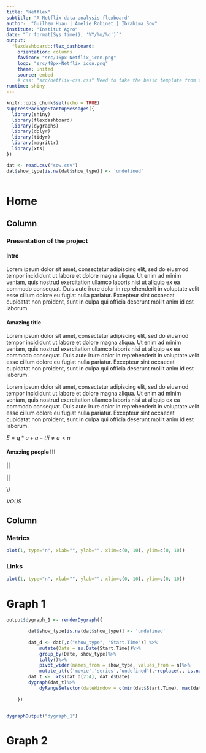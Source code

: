 ```yaml
---
title: "Netflex"
subtitle: "A Netflix data analysis flexboard"
author:  "Guilhem Huau | Amelie Robinet | Ibrahima Sow"
institute: "Institut Agro"
date: "`r format(Sys.time(), '%Y/%m/%d')`"
output:
  flexdashboard::flex_dashboard:
    orientation: columns
    favicon: "src/16px-Netflix_icon.png"
    logo: "src/48px-Netflix_icon.png"
    theme: united
    source: embed
    # css: "src/netflix-css.css" Need to take the basic template from flexdashboard and change it
runtime: shiny
---
```


```r
knitr::opts_chunk$set(echo = TRUE)
suppressPackageStartupMessages({
  library(shiny)
  library(flexdashboard)
  library(dygraphs)
  library(dplyr)
  library(tidyr)
  library(magrittr)
  library(xts)
})
```


```r
dat <- read.csv("sow.csv")
dat$show_type[is.na(dat$show_type)] <- 'undefined'



```


Home
=======================================================================

Column {data-width=650}
-----------------------------------------------------------------------

### **Presentation of the project**

#### Intro

Lorem ipsum dolor sit amet, consectetur adipiscing elit, sed do eiusmod tempor incididunt ut labore et dolore magna aliqua. Ut enim ad minim veniam, quis nostrud exercitation ullamco laboris nisi ut aliquip ex ea commodo consequat. Duis aute irure dolor in reprehenderit in voluptate velit esse cillum dolore eu fugiat nulla pariatur. Excepteur sint occaecat cupidatat non proident, sunt in culpa qui officia deserunt mollit anim id est laborum.


#### Amazing title

Lorem ipsum dolor sit amet, consectetur adipiscing elit, sed do eiusmod tempor incididunt ut labore et dolore magna aliqua. Ut enim ad minim veniam, quis nostrud exercitation ullamco laboris nisi ut aliquip ex ea commodo consequat. Duis aute irure dolor in reprehenderit in voluptate velit esse cillum dolore eu fugiat nulla pariatur. Excepteur sint occaecat cupidatat non proident, sunt in culpa qui officia deserunt mollit anim id est laborum.


Lorem ipsum dolor sit amet, consectetur adipiscing elit, sed do eiusmod tempor incididunt ut labore et dolore magna aliqua. Ut enim ad minim veniam, quis nostrud exercitation ullamco laboris nisi ut aliquip ex ea commodo consequat. Duis aute irure dolor in reprehenderit in voluptate velit esse cillum dolore eu fugiat nulla pariatur. Excepteur sint occaecat cupidatat non proident, sunt in culpa qui officia deserunt mollit anim id est laborum.

$E=q*u+a-t/i\neq\sigma<n$

#### Amazing people !!!

||

||

\\/

*VOUS*



Column {data-width=350}
-----------------------------------------------------------------------

### Metrics

```r
plot(1, type="n", xlab="", ylab="", xlim=c(0, 10), ylim=c(0, 10))
```

### Links

```r
plot(1, type="n", xlab="", ylab="", xlim=c(0, 10), ylim=c(0, 10))
```

Graph 1
=======================================================================

```r
output$dygraph_1 <- renderDygraph({

        dat$show_type[is.na(dat$show_type)] <- 'undefined'
        
        dat_d <- dat[,c("show_type", "Start.Time")] %>%
            mutate(Date = as.Date(Start.Time))%>%
            group_by(Date, show_type)%>%
            tally()%>%
            pivot_wider(names_from = show_type, values_from = n)%>%
            mutate_at(c('movie','series','undefined'),~replace(., is.na(.), 0))
        dat_t <-  xts(dat_d[2:4], dat_d$Date)
        dygraph(dat_t)%>% 
            dyRangeSelector(dateWindow = c(min(dat$Start.Time), max(dat$Start.Time)))
        
    })


dygraphOutput("dygraph_1")
```


Graph 2
=======================================================================